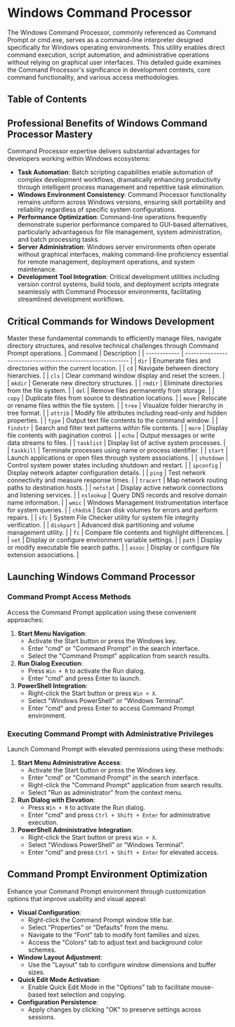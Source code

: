 
# Windows Command Processor

The Windows Command Processor, commonly referenced as Command Prompt or cmd.exe, serves as a command-line interpreter designed specifically for Windows operating environments. This utility enables direct command execution, script automation, and administrative operations without relying on graphical user interfaces. This detailed guide examines the Command Processor's significance in development contexts, core command functionality, and various access methodologies.

## Table of Contents

## Professional Benefits of Windows Command Processor Mastery

Command Processor expertise delivers substantial advantages for developers working within Windows ecosystems:

- **Task Automation**: Batch scripting capabilities enable automation of complex development workflows, dramatically enhancing productivity through intelligent process management and repetitive task elimination.
- **Windows Environment Consistency**: Command Processor functionality remains uniform across Windows versions, ensuring skill portability and reliability regardless of specific system configurations.
- **Performance Optimization**: Command-line operations frequently demonstrate superior performance compared to GUI-based alternatives, particularly advantageous for file management, system administration, and batch processing tasks.
- **Server Administration**: Windows server environments often operate without graphical interfaces, making command-line proficiency essential for remote management, deployment operations, and system maintenance.
- **Development Tool Integration**: Critical development utilities including version control systems, build tools, and deployment scripts integrate seamlessly with Command Processor environments, facilitating streamlined development workflows.
  <BackToTop />

## Critical Commands for Windows Development

Master these fundamental commands to efficiently manage files, navigate directory structures, and resolve technical challenges through Command Prompt operations.
| Command | Description |
| ------------ | ---------------------------------------------------------- |
| `dir` | Enumerate files and directories within the current location. |
| `cd` | Navigate between directory hierarchies. |
| `cls` | Clear command window display and reset the screen. |
| `mkdir` | Generate new directory structures. |
| `rmdir` | Eliminate directories from the file system. |
| `del` | Remove files permanently from storage. |
| `copy` | Duplicate files from source to destination locations. |
| `move` | Relocate or rename files within the file system. |
| `tree` | Visualize folder hierarchy in tree format. |
| `attrib` | Modify file attributes including read-only and hidden properties. |
| `type` | Output text file contents to the command window. |
| `findstr` | Search and filter text patterns within file contents. |
| `more` | Display file contents with pagination control. |
| `echo` | Output messages or write data streams to files. |
| `tasklist` | Display list of active system processes. |
| `taskkill` | Terminate processes using name or process identifier. |
| `start` | Launch applications or open files through system associations. |
| `shutdown` | Control system power states including shutdown and restart. |
| `ipconfig` | Display network adapter configuration details. |
| `ping` | Test network connectivity and measure response times. |
| `tracert` | Map network routing paths to destination hosts. |
| `netstat` | Display active network connections and listening services. |
| `nslookup` | Query DNS records and resolve domain name information. |
| `wmic` | Windows Management Instrumentation interface for system queries. |
| `chkdsk` | Scan disk volumes for errors and perform repairs. |
| `sfc` | System File Checker utility for system file integrity verification. |
| `diskpart` | Advanced disk partitioning and volume management utility. |
| `fc` | Compare file contents and highlight differences. |
| `set` | Display or configure environment variable settings. |
| `path` | Display or modify executable file search paths. |
| `assoc` | Display or configure file extension associations. |

<BackToTop />

## Launching Windows Command Processor

### Command Prompt Access Methods

Access the Command Prompt application using these convenient approaches:

1. **Start Menu Navigation**:
   - Activate the Start button or press the Windows key.
   - Enter "cmd" or "Command Prompt" in the search interface.
   - Select the "Command Prompt" application from search results.
2. **Run Dialog Execution**:
   - Press `Win + R` to activate the Run dialog.
   - Enter "cmd" and press Enter to launch.
3. **PowerShell Integration**:
   - Right-click the Start button or press `Win + X`.
   - Select "Windows PowerShell" or "Windows Terminal".
   - Enter "cmd" and press Enter to access Command Prompt environment.

### Executing Command Prompt with Administrative Privileges

Launch Command Prompt with elevated permissions using these methods:

1. **Start Menu Administrative Access**:
   - Activate the Start button or press the Windows key.
   - Enter "cmd" or "Command Prompt" in the search interface.
   - Right-click the "Command Prompt" application from search results.
   - Select "Run as administrator" from the context menu.
2. **Run Dialog with Elevation**:
   - Press `Win + R` to activate the Run dialog.
   - Enter "cmd" and press `Ctrl + Shift + Enter` for administrative execution.
3. **PowerShell Administrative Integration**:
   - Right-click the Start button or press `Win + X`.
   - Select "Windows PowerShell" or "Windows Terminal".
   - Enter "cmd" and press `Ctrl + Shift + Enter` for elevated access.
     <BackToTop />

## Command Prompt Environment Optimization

Enhance your Command Prompt environment through customization options that improve usability and visual appeal:

- **Visual Configuration**:
  - Right-click the Command Prompt window title bar.
  - Select "Properties" or "Defaults" from the menu.
  - Navigate to the "Font" tab to modify font families and sizes.
  - Access the "Colors" tab to adjust text and background color schemes.
- **Window Layout Adjustment**:
  - Use the "Layout" tab to configure window dimensions and buffer sizes.
- **Quick Edit Mode Activation**:
  - Enable Quick Edit Mode in the "Options" tab to facilitate mouse-based text selection and copying.
- **Configuration Persistence**:
  - Apply changes by clicking "OK" to preserve settings across sessions.

<BackToTop />
